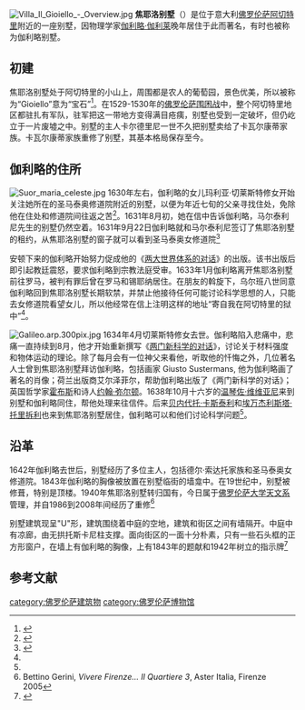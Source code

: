 [[File:Villa_Il_Gioiello_-_Overview.jpg|thumb]]
'''焦耶洛别墅'''（{{lang-it|'''Villa il Gioiello'''}}）是位于意大利[[佛罗伦萨|佛罗伦萨]][[阿切特里|阿切特里]]附近的一座别墅，因物理学家[[伽利略·伽利莱|伽利略·伽利莱]]晚年居住于此而著名，有时也被称为伽利略别墅。

==初建==
焦耶洛别墅处于阿切特里的小山上，周围都是农人的葡萄园，景色优美，所以被称为“Gioiello”意为“宝石”<ref>{{cite book|author=Giovanni Spadolini|title=''La mia Firenze, frammenti dell'età favolosa''|publisher=Le Monnier|year=1995}}</ref>。在1529-1530年的[[佛罗伦萨围困战|佛罗伦萨围困战]]中，整个阿切特里地区都驻扎有军队，驻军把这一带地方变得满目疮痍，别墅也受到一定破坏，但仍屹立于一片废墟之中。别墅的主人卡尔德里尼一世不久把别墅卖给了卡瓦尔康蒂家族。卡瓦尔康蒂家族重修了别墅，其基本格局保存至今。

==伽利略的住所==
[[File:Suor_maria_celeste.jpg|thumb]]
1630年左右，伽利略的女儿玛利亚·切莱斯特修女开始关注她所在的圣马泰奥修道院附近的别墅，以便为年近七旬的父亲寻找住处，免除他在住处和修道院间往返之苦<ref name=“伽利略的女儿”>{{cite book|author=达娃·索贝尔|title=伽利略的女儿|publisher=上海世纪出版集团|year=2005}}</ref>。1631年8月初，她在信中告诉伽利略，马尔泰利尼先生的别墅仍然空着。1631年9月22日伽利略就和马尔泰利尼签订了焦耶洛别墅的租约，从焦耶洛别墅的窗子就可以看到圣马泰奥女修道院<ref>{{cite journal|title=''Quella "casa chiusa" di Galileo''|journal=''Corriere Fiorentino''|year=2008|pages=12}}</ref>

安顿下来的伽利略开始努力促成他的《[[两大世界体系的对话|两大世界体系的对话]]》的出版。该书出版后即引起教廷震怒，要求伽利略到宗教法庭受审。1633年1月伽利略离开焦耶洛别墅前往罗马，被判有罪后曾在罗马和锡耶纳居住。在朋友的斡旋下，乌尔班八世同意伽利略回到焦耶洛别墅长期软禁，并禁止他接待任何可能讨论科学思想的人，只能去女修道院看望女儿，所以他经常在信上注明这样的地址“寄自我在阿切特里的狱中”<ref name=“伽利略的女儿”/>。

[[File:Galileo.arp.300pix.jpg|thumb]]
1634年4月切莱斯特修女去世。伽利略陷入悲痛中，悲痛一直持续到8月，他才开始重新撰写《[[两门新科学的对话|两门新科学的对话]]》，讨论关于材料强度和物体运动的理论。除了每月会有一位神父来看他，听取他的忏悔之外，几位著名人士曾到焦耶洛别墅拜访伽利略，包括画家 Giusto Sustermans, 他为伽利略画了著名的肖像；荷兰出版商艾尔泽菲尔，帮助伽利略出版了《两门新科学的对话》；英国哲学家[[霍布斯|霍布斯]]和诗人[[约翰·弥尔顿|约翰·弥尔顿]]。1638年10月十六岁的[[温琴佐·维维亚尼|温琴佐·维维亚尼]]来到别墅和伽利略同住，帮他处理来往信件。后来[[贝内代托·卡斯泰利|贝内代托·卡斯泰利]]和[[埃万杰利斯塔·托里拆利|埃万杰利斯塔·托里拆利]]也来到焦耶洛别墅居住，伽利略可以和他们讨论科学问题<ref name=“伽利略的女儿”/>。

==沿革==
1642年伽利略去世后，别墅经历了多位主人，包括德尔·索达托家族和圣马泰奥女修道院。1843年伽利略的胸像被放置在别墅临街的墙龛中。在19世纪中，别墅被修葺，特别是顶楼。1940年焦耶洛别墅转归国有，今日属于[[佛罗伦萨大学天文系|佛罗伦萨大学天文系]]管理，并自1986到2008年间经历了重修<ref>Bettino Gerini, ''Vivere Firenze... Il Quartiere 3'', Aster Italia, Firenze 2005</ref>

别墅建筑现呈"U"形，建筑围绕着中庭的空地，建筑和街区之间有墙隔开。中庭中有凉廊，由无拱托斯卡尼柱支撑。面向街区的一面十分朴素，只有一些石头框的正方形窗户，在墙上有伽利略的胸像，上有1843年的题献和1942年树立的指示牌<ref>{{cite web|title=焦耶洛别墅 |url=http://brunelleschi.imss.fi.it/itineraries/place/VillaGioiello.html |deadurl=yes |archiveurl=https://web.archive.org/web/20150521232908/http://brunelleschi.imss.fi.it/itineraries/place/VillaGioiello.html |archivedate=2015-05-21 }}</ref>

==参考文献== 
{{reflist|2}}

[[category:佛罗伦萨建筑物|category:佛罗伦萨建筑物]]
[[category:佛罗伦萨博物馆|category:佛罗伦萨博物馆]]